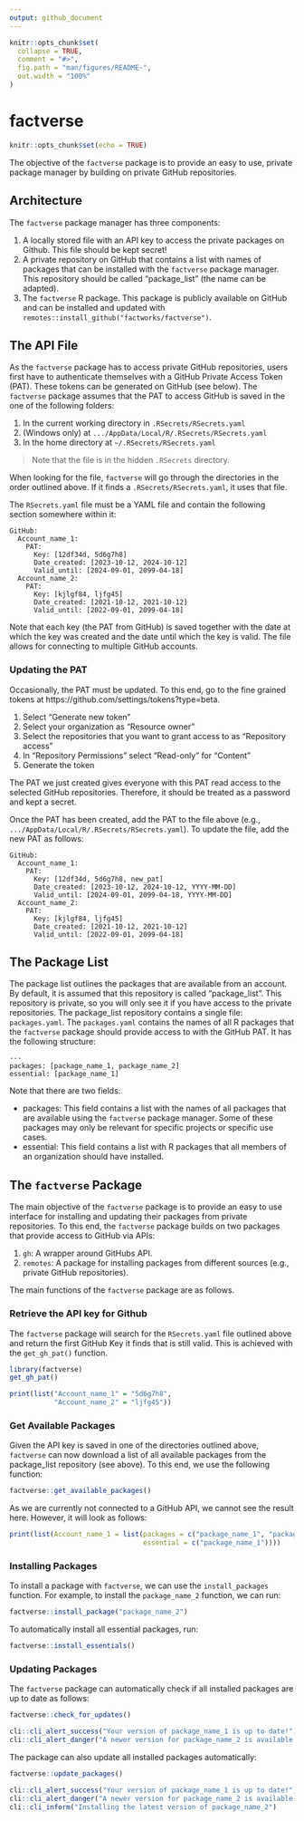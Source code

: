 ```yaml
---
output: github_document
---
```


<!-- README.md is generated from README.Rmd. Please edit that file -->

```r
knitr::opts_chunk$set(
  collapse = TRUE,
  comment = "#>",
  fig.path = "man/figures/README-",
  out.width = "100%"
)
```

# factverse

```r
knitr::opts_chunk$set(echo = TRUE)
```

The objective of the `factverse` package is to provide an easy to use, private
package manager by building on private GitHub repositories.

## Architecture

The `factverse` package manager has three components:

1. A locally stored file with an API key to access the private packages on Github. This
file should be kept secret!
2. A private repository on GitHub that contains a list with names of
packages that can be installed with the `factverse` package manager. This repository
should be called "package_list" (the name can be adapted).
3. The `factverse` R package. This package is publicly available on GitHub and can
be installed and updated with `remotes::install_github("factworks/factverse")`.

## The API File

As the `factverse` package has to access private GitHub repositories, 
users first have to authenticate themselves with a GitHub Private Access Token (PAT). 
These tokens can be generated on GitHub (see below). The `factverse` package assumes that
the PAT to access GitHub is saved in the one of the following folders:

1. In the current working directory in `.RSecrets/RSecrets.yaml`
2. (Windows only) at `.../AppData/Local/R/.RSecrets/RSecrets.yaml` 
3. In the home directory at `~/.RSecrets/RSecrets.yaml` 

> Note that the file is in the hidden `.RSecrets` directory. 

When looking for the file, `factverse` will go through the directories
in the order outlined above. If it finds a `.RSecrets/RSecrets.yaml`, it uses that file.

The `RSecrets.yaml` file must be a YAML file and contain the following section
somewhere within it:

```
GitHub:
  Account_name_1:
    PAT:
      Key: [12df34d, 5d6g7h8]
      Date_created: [2023-10-12, 2024-10-12]
      Valid_until: [2024-09-01, 2099-04-18]
  Account_name_2:
    PAT:
      Key: [kjlgf84, ljfg45]
      Date_created: [2021-10-12, 2021-10-12]
      Valid_until: [2022-09-01, 2099-04-18]
```

Note that each key (the PAT from GitHub) is saved together with the date at which
the key was created and the date until which the key is valid. The file allows
for connecting to multiple GitHub accounts.

### Updating the PAT

Occasionally, the PAT must be updated. To this end, go to the fine grained
tokens at https://github.com/settings/tokens?type=beta. 

1. Select "Generate new token"
2. Select your organization as "Resource owner"
3. Select the repositories that you want to grant access to as "Repository access" 
4. In "Repository Permissions" select "Read-only" for "Content"
5. Generate the token

The PAT we just created gives everyone with this PAT read access to the selected
GitHub repositories. Therefore, it should be treated as a password and kept a secret.

Once the PAT has been created, add the PAT to the file above (e.g., `.../AppData/Local/R/.RSecrets/RSecrets.yaml`). 
To update the file, add the new PAT as follows:

```
GitHub:
  Account_name_1:
    PAT:
      Key: [12df34d, 5d6g7h8, new_pat]
      Date_created: [2023-10-12, 2024-10-12, YYYY-MM-DD]
      Valid_until: [2024-09-01, 2099-04-18, YYYY-MM-DD]
  Account_name_2:
    PAT:
      Key: [kjlgf84, ljfg45]
      Date_created: [2021-10-12, 2021-10-12]
      Valid_until: [2022-09-01, 2099-04-18]
```

## The Package List

The package list outlines the packages that are available from an account.
By default, it is assumed that this repository is called "package_list". This 
repository is private, so you will only see it if you have access to the private
repositories. The package_list repository contains a single file: `packages.yaml`.
The `packages.yaml` contains the names of all R packages that the `factverse` package
should provide access to with the GitHub PAT. It has the following structure:

```
---
packages: [package_name_1, package_name_2]
essential: [package_name_1]
```

Note that there are two fields:

- packages: This field contains a list with the names of all packages that are
available using the `factverse` package manager. Some of these packages may only be relevant for
specific projects or specific use cases.
- essential: This field contains a list with R packages that all members of an organization
should have installed.

## The `factverse` Package

The main objective of the `factverse` package is to provide an easy to use interface 
for installing and updating their packages from private repositories.
To this end, the `factverse` package builds on two packages that provide
access to GitHub via APIs:

1. `gh`: A wrapper around GitHubs API.
2. `remotes`: A package for installing packages from different sources (e.g., private 
GitHub repositories).

The main functions of the `factverse` package are as follows.

### Retrieve the API key for Github

The `factverse` package will search for the `RSecrets.yaml` file outlined 
above and return the first GitHub Key it finds that is still valid. This is achieved
with the `get_gh_pat()` function.

```r
library(factverse)
get_gh_pat()
```
```r
print(list("Account_name_1" = "5d6g7h8",
           "Account_name_2" = "ljfg45"))
```


### Get Available Packages

Given the API key is saved in one of the directories outlined above, `factverse` can now
download a list of all available packages from the package_list repository (see above). 
To this end, we use the following function:

```r
factverse::get_available_packages()
```

As we are currently not connected to a GitHub API, we cannot see the result here.
However, it will look as follows:
```r
print(list(Account_name_1 = list(packages = c("package_name_1", "package_name_2"),
                                 essential = c("package_name_1"))))
```

### Installing Packages

To install a package with `factverse`, we can use the 
`install_packages` function. For example, to install the `package_name_2` function,
we can run:

```r
factverse::install_package("package_name_2")
```

To automatically install all essential packages, run:

```r
factverse::install_essentials()
```

### Updating Packages

The `factverse` package can automatically check if all installed packages
are up to date as follows:

```r
factverse::check_for_updates()
```
```r
cli::cli_alert_success("Your version of package_name_1 is up to date!")
cli::cli_alert_danger("A newer version for package_name_2 is available. Install the latest version with factverse::install_package(\"package_name_2\").")
```

The package can also update all installed packages automatically:

```r
factverse::update_packages()
```
```r
cli::cli_alert_success("Your version of package_name_1 is up to date!")
cli::cli_alert_danger("A newer version for package_name_2 is available. Install the latest version with factverse::install_package(\"package_name_2\").")
cli::cli_inform("Installing the latest version of package_name_2")
```
